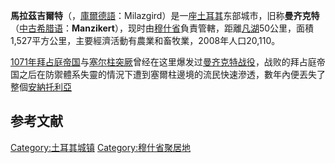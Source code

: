{{Infobox settlement
<!-- See Template:Infobox settlement for additional fields and descriptions -->
| name                    = 馬拉茲吉爾特

| image_skyline           =
| image_caption           =
| image_shield            =
| pushpin_map             = Turkey
| latd  = 39 |latm  = 08 |lats  = 52 |latNS  = N
| longd = 42 |longm = 32 |longs = 39 |longEW = E
| coordinates_display     = inline,title
| coordinates_format      = dms
| subdivision_type        = 國家
| subdivision_name        = [[土耳其|土耳其]]
| subdivision_type1       = [[土耳其行政區劃|省]]
| subdivision_name1       = 
[[穆什省|穆什省]]| subdivision_type2       =
| subdivision_name2       =
| leader_party            = [[和平與民主黨|BDP]]
| leader_title            = 市長
| leader_name             = Mehmet Nuri Balcı
| leader_title1           = Kaymakam
| leader_name1            = Bilal Yavaş
| area_footnotes          = {{Turkey district areas|SOURCE}}
| area_blank1_title       = 行政區
| area_blank1_km2         = {{Turkey district areas|Muş|Malazgirt}}
| elevation_m             =
| population_footnotes    = {{Turkey district populations|SOURCE|Muş}}
| population_urban        = {{Turkey district populations|Muş|Malazgirt|şehir}}
| population_as_of        = {{Turkey district populations|YEAR}}
| population_blank1_title = 行政區
| population_blank1       = {{Turkey district populations|Muş|Malazgirt|toplam}}
| population_density_blank1_km2  = auto
| postal_code_type        = 郵編
| postal_code             = 49400
| website                 = {{URL| www.malazgirt.bel.tr | www.malazgirt.bel.tr }}
}}
'''馬拉茲吉爾特'''（{{lang-hy|Մանազկերտ}}，[[庫爾德語|庫爾德語]]：Milazgird）是一座[[土耳其|土耳其]]东部城市，旧称'''曼齐克特'''（[[中古希腊语|中古希腊语]]：'''Manzikert'''），现时由[[穆什省|穆什省]]負責管轄，距離[[凡湖|凡湖]]50公里，面積1,527平方公里，主要經濟活動有農業和畜牧業，2008年人口20,110。

[[1071年|1071年]][[拜占庭帝国|拜占庭帝国]]与[[塞尔柱突厥|塞尔柱突厥]]曾经在这里爆发过[[曼齐克特战役|曼齐克特战役]]，战败的拜占庭帝国之后在防禦體系失靈的情況下遭到塞爾柱邊境的流民快速滲透，數年內便丟失了整個[[安納托利亞|安納托利亞]]

== 参考文献 ==
{{reflist}}

{{Turkey-geo-stub}}

[[Category:土耳其城镇|Category:土耳其城镇]]
[[Category:穆什省聚居地|Category:穆什省聚居地]]